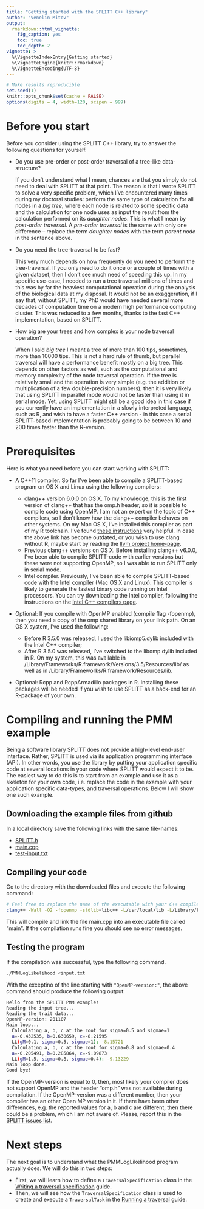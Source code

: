 ```yaml
---
title: "Getting started with the SPLITT C++ library"
author: "Venelin Mitov"
output: 
  rmarkdown::html_vignette:
    fig_caption: yes
    toc: true
    toc_depth: 2
vignette: >
  %\VignetteIndexEntry{Getting started}
  %\VignetteEngine{knitr::rmarkdown}
  %\VignetteEncoding{UTF-8}
---
```


<!-- TODO Add the following to the header:

bibliography: REFERENCES.bib
-->

```r
# Make results reproducible
set.seed(1)
knitr::opts_chunk$set(cache = FALSE)
options(digits = 4, width=120, scipen = 999)
```

# Before you start
Before you consider using the SPLITT C++ library, try to answer the following questions for yourself.

* Do you use pre-order or post-order traversal of a tree-like data-structure?

    If you don't understand what I mean, chances are that you simply do not need to deal with SPLITT at that point. The reason is that I wrote SPLITT to solve a very specific problem, which I've encountered many times during my doctoral studies: perform the same type of calculation for all nodes in a *big tree*, where each node is related to some specific data and the calculation for one node uses as input the result from the calculation performed on its *daughter nodes*. This is what I mean by *post-order traversal*. A  *pre-order traversal* is the same with only one difference -- replace the term *daughter nodes* with the term *parent node* in the sentence above. 

* Do you need the tree-traversal to be fast?

    This very much depends on how frequently do you need to perform the tree-traversal. If you only need to do it once or a couple of times with a given dataset, then I don't see much need of speeding this up. In my specific use-case, I needed to run a tree traversal millions of times and this was by far the heaviest computational operation during the analysis of the biological data at my disposal. It would not be an exaggeration, if I say that, without SPLITT, my PhD would have needed several more decades of computation time on a modern high performance computing cluster. This was reduced to a few months, thanks to the fast C++ implementation, based on SPLITT. 

* How big are your trees and how complex is your node traversal operation?

    When I said *big tree* I meant a tree of more than 100 tips, sometimes, more than 10000 tips. This is not a hard rule of thumb, but parallel traversal will have a performance benefit mostly on a big tree. This depends on other factors as well, such as the computational and memory complexity of the node traversal operation. If the tree is relatively small and the operation is very simple (e.g. the addition or multiplication of a few double-precision numbers), then it is very likely that using SPLITT in parallel mode would not be faster than using it in serial mode. Yet, using SPLITT might still be a good idea in this case if you currently have an implementation in a slowly interpreted language, such as R, and wish to have a faster C++ version - in this case a serial SPLITT-based implementation is probably going to be between 10 and 200 times faster than the R-version. 

# Prerequisites 

Here is what you need before you can start working with SPLITT:

* A C++11 compiler. So far I've been able to compile a SPLITT-based program on OS X and Linux using the following compilers:

    - clang++ version 6.0.0 on OS X. To my knowledge, this is the first version of clang++ that has the omp.h header, so it is possible to compile code using OpenMP. I am not an expert on the topic of C++ compilers, so I don't know how the clang++ compiler behaves on other systems. On my Mac OS X, I've installed this compiler as part of my R toolchain. I've found [these instructions](http://thecoatlessprofessor.com/programming/r-compiler-tools-for-rcpp-on-macos/) very helpful. In case the above link has become outdated, or you wish to use clang without R, maybe start by reading the [llvm project  home-page](http://llvm.org/).
    - Previous clang++ versions on OS X. Before installing clang++ v6.0.0, I've been able to compile SPLITT-code with earlier versions but these were not supporting OpenMP, so I was able to run SPLITT only in serial mode.
    - Intel compiler. Previously, I've been able to compile SPLITT-based code with the Intel compiler (Mac OS X and Linux). This compiler is likely to generate the fastest binary code running on Intel processors. You can try downloading the Intel compiler, following the instructions on the [Intel C++ compilers page](https://software.intel.com/en-us/c-compilers). 

* Optional: If you compile with OpenMP enabled (compile flag -fopenmp), then you need a copy of the omp shared library on your link path. On an OS X system, I've used the following:
    
    - Before R 3.5.0 was released, I used the libiomp5.dylib included with the Intel C++ compiler;
    - After R 3.5.0 was released, I've switched to the libomp.dylib included in R. On my system, this was available in /Library/Frameworks/R.framework/Versions/3.5/Resources/lib/ as well as in /Library/Frameworks/R.framework/Resources/lib. 
    
* Optional: Rcpp and RcppArmadillo packages in R. Installing these packages will be needed if you wish to use SPLITT as a back-end for an R-package of your own.

# Compiling and running the PMM example
Being a software library SPLITT does not provide a high-level end-user interface. Rather, SPLITT is used via its application programming interface (API). In other words, you use the library by putting your application specific code at several locations in your code where SPLITT would expect it to be. The easiest way to do this is to start from an example and use it as a skeleton for your own code, i.e. replace the code in the example with your application specific data-types, and traversal operations. Below I will show one such example. 

## Downloading the example files from github

In a local directory save the following links with the same file-names:

* [SPLITT.h](https://raw.githubusercontent.com/venelin/SPLITT/master/src/SPLITT.h)
* [main.cpp](https://raw.githubusercontent.com/venelin/SPLITT/master/console-app/main.cpp) 
* [test-input.txt](https://raw.githubusercontent.com/venelin/SPLITT/master/console-app/test-input.txt)

## Compiling your code

Go to the directory with the downloaded files and execute the following command:

```bash
# Feel free to replace the name of the executable with your C++ compiler
clang++ -Wall -O2 -fopenmp -stdlib=libc++ -L/usr/local/lib -L/Library/Frameworks/R.framework/Resources/lib -o PMMLogLikelihood PMMLogLikelihood.cpp
```

This will compile and link the file main.cpp into an executable file called "main". If the compilation runs fine you should see no error messages.

## Testing the program

If the compilation was successful, type the following command.

```bash
./PMMLogLikelihood <input.txt
```

With the exceptino of the line starting with `"OpenMP-version:"`, the above command should produce the following output:

```bash
Hello from the SPLITT PMM example!
Reading the input tree...
Reading the trait data...
OpenMP-version: 201107
Main loop...
  Calculating a, b, c at the root for sigma=0.5 and sigmae=1
  a=-0.432535, b=0.630659, c=-8.21595
  LL(gM=0.1, sigma=0.5, sigmae=1): -8.15721
  Calculating a, b, c at the root for sigma=0.8 and sigmae=0.4
  a=-0.205491, b=0.285864, c=-9.09873
  LL(gM=1.5, sigma=0.8, sigmae=0.4): -9.13229
Main loop done.
Good bye!
```

If the OpenMP-version is equal to 0, then, most likely your compiler does not support OpenMP and the header "omp.h" was not available during compilation. If the OpenMP-version was a different number, then your compiler has an other Open MP version in it. If there have been other differences, e.g. the reported values for a, b and c are different, then there could be a problem, which I am not aware of. Please, report this in the [SPLITT issues list](https://github.com/venelin/SPLITT/issues).

# Next steps

The next goal is to understand what the PMMLogLikelihood program actually does. We will do this in two steps:

- First, we will learn how to define a `TraversalSpecification` class in the [Writing a traversal specification](https://venelin.github.io/SPLITT/articles/SPLITTTraversalSpecification.html) guide.
- Then, we will see how the `TraversalSpecification` class is used to create and execute a `TraversalTask` in the [Running a traversal](https://venelin.github.io/SPLITT/articles/SPLITTRunTraversal.html) guide.





